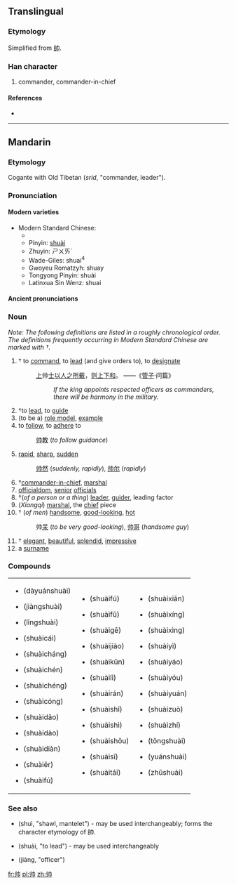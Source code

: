 {{also|帥}}
==Translingual==
===Etymology===
Simplified from [[帥]].

===Han character===
{{Han char|rn=50|rad=巾|as=02|sn=5|four=|canj=中中中月 (LLLB)}}

# commander, commander-in-chief

====References====
* {{Han ref|kx=0328.081|hdz=10729.020|uh=5E05|ud=24069}}

----
==Mandarin==
{{zh-forms|[[帅]]|[[帥]]}}
===Etymology===
Cogante with Old Tibetan <span style="font-size:220%">{{Tibt|[[སྲིད]]}}</span> (''srid'', "commander, leader").

===Pronunciation===
====Modern varieties====
*Modern Standard Chinese:
**{{IPA|/{{User:Wjcd/py-ipa|s|h|u|a|i|4}}/}}
**Pinyin: [[shuài]] 
**Zhuyin: ㄕㄨㄞˋ
**Wade-Giles: shuai<sup>4</sup>
**Gwoyeu Romatzyh: shuay
**Tongyong Pinyin: shuài
**Latinxua Sin Wenz: shuai
{{hide box|Dialectal pronunciations|align=left|
''Note: The numbers listed below, unless belonging to romanisations, indicate tone numbers from Middle Chinese, not actual tonal values or modern dialectal tonal category.''
*Mandarin dialects:
**Beijing (Beijing Mandarin): {{IPA|/{{User:Wjcd/py-ipa|s|h|u|a|i|4}}/}}
**Jinan (Ji Lu Mandarin): ṣuɛ 3
**Tianjin (Ji Lu Mandarin): suai 3
**Xi'an (Zhongyuan Mandarin): fe 3
**Hankou (Southwestern Mandarin): suai 3
**Chengdu (Southwestern Mandarin): suai 3
**Yangzhou (Jianghuai Mandarin): sue 3
**Taiyuan (Jin (Mandarin)): suai 3
*Wu dialects:
**Shanghai (Taihu Wu): se 3, sa 3
***Jiading: se 3, sa 3, soe 3
**Suzhou (Taihu Wu): se阴去(523)
**Wuxi (Taihu Wu): sa阴去
**Changzhou (Taihu Wu) (''literary''): sa
**Hangzhou (Taihu Wu): sue
**Ningbo (Taihu Wu): se 3
**Shaoxing (Taihu Wu): sa 3
**Quzhou (Chuqu Wu): se 3
**Wenzhou (Oujiang Wu): sa 31
**Wenling (Taizhou Wu): se 3
*Cantonese dialects:
**Standard Cantonese (Guangzhou): {{IPA|/sœy˧˧/}}
**Yale romanisation: seui3
**Hong Kong Government romanisation: seoi3
**Guangdong romanisation: sêu3
**Liu Xixiang romanisation: sui3
*Min dialects:
**Fuzhou (Min Dong): soy 31
**Teochow (Min Nan): sue 31
**Amoy (Min Nan): sue 31, sui 31
**Pe̍h-oē-jī (Min Nan): sòe
*Xiang dialects:
**Changsha (Chang Yi Xiang): ɕyai 31
**Shuangfeng (Lou Shao Xiang): sue 31
*Gan dialects:
**Nanchang: sai 31
*Hakka dialects:
**Meixian: sai 3
}}
====Ancient pronunciations====
{{hide box|Pronunciation 1|align=left|
*Middle Chinese: 
**Initial: 生
**Final: 脂
**Tone: 去
**She: 止
**Openness: 合
**Deng: 三等
**Fanqie: 所類
*Old Chinese (Reconstructions):
**Bernhard Karlgren:  /ʂi̯wəd/  Ⅹ/6部 
**Wang Li: /ʃiuət/ 物
**Zhengzhang Shangfeng: /sruds/ 隊2部
**Li Fanggui: /srjədh/ 微
**Bai Yiping: /srjuts/  物部 
**Pan Wuyun: /sruds/  物2部}}
{{hide box|Pronunciation 2|align=left|
*Middle Chinese: 
**Initial: 生
**Final: 術
**Tone: 入
**She: 臻
**Openness: 合
**Deng: 三等
**Fanqie: 所律
*Old Chinese (Reconstructions):
**Bernhard Karlgren:  /ʂi̯wət/  Ⅹ/5部 
**Wang Li: /ʃiuət/ 物
**Zhengzhang Shangfeng: /srud/ 物2部
**Li Fanggui: /srjət/ 微
**Bai Yiping: /srjut/  物部 
**Pan Wuyun: /srud/  物2部
}}

===Noun===
{{cmn-noun|s|pin=shuài|pint=shuai4|tra=帥|sim=帅|rs=巾02}}

''Note: The following definitions are listed in a roughly chronological order. The definitions frequently occurring in Modern Standard Chinese are marked with †.''
#†{{military|lang=zh}} to [[command]], to [[lead]] (and give orders to), to [[designate]]
#:[[上]]帅[[士]][[以]][[人]][[之]][[所]][[戴]]，[[则]][[上下]][[和]]。 ——《[[w:Guanzi (text)|管子]]·问篇》
#::''If the king appoints respected officers as commanders, there will be harmony in the military.''
#†to [[lead]], to [[guide]]
#(to be a) [[role model]], [[example]]
#to [[follow]], to [[adhere]] to
#:[[帅教]] (''to follow guidance'')
#[[rapid]], [[sharp]], [[sudden]]
#:[[帅然]] (''suddenly, rapidly''), [[帅尔]] (''rapidly'')
#†[[commander-in-chief]], [[marshal]]
#[[officialdom]], [[senior]] [[official]]s
#†(''of a person or a thing'') [[leader]], [[guider]], leading factor
#(''Xiangqi'') [[marshal]], the [[chief]] piece
#†{{colloquial|lang=zh}} (''of men'') [[handsome]], [[good-looking]], [[hot]]
#:帅[[呆]] (''to be very good-looking''), [[帅哥]] (''handsome guy'')
#†{{colloquial|lang=zh}} [[elegant]], [[beautiful]], [[splendid]], [[impressive]]
#a [[surname]]

===Compounds===
{|style="width:100%"
|
*{{Hans|[[大元帅]]}} (dàyuánshuài)
*{{Hans|[[将帅]]}} (jiàngshuài)
*{{Hans|[[领帅]]}} (lǐngshuài)
*{{Hans|[[帅才]]}} (shuàicái)
*{{Hans|[[帅长]]}} (shuàicháng)
*{{Hans|[[帅臣]]}} (shuàichén)
*{{Hans|[[帅乘]]}} (shuàichéng)
*{{Hans|[[帅从]]}} (shuàicóng)
*{{Hans|[[帅导]]}} (shuàidǎo)
*{{Hans|[[帅道]]}} (shuàidào)
*{{Hans|[[帅甸]]}} (shuàidiàn)
*{{Hans|[[帅尔]]}} (shuàiěr)
*{{Hans|[[帅伏]]}} (shuàifú)
|
*{{Hans|[[帅服]]}} (shuàifú)
*{{Hans|[[帅府]]}} (shuàifǔ)
*{{Hans|[[帅哥]]}} (shuàigē)
*{{Hans|[[帅教]]}} (shuàijiào)
*{{Hans|[[帅阃]]}} (shuàikǔn)
*{{Hans|[[帅厉]]}} (shuàilì)
*{{Hans|[[帅然]]}} (shuàirán)
*{{Hans|[[帅使]]}} (shuàishǐ)
*{{Hans|[[帅示]]}} (shuàishì)
*{{Hans|[[帅首]]}} (shuàishǒu)
*{{Hans|[[帅司]]}} (shuàisī)
*{{Hans|[[帅台]]}} (shuàitái)
|
*{{Hans|[[帅先]]}} (shuàixiān)
*{{Hans|[[帅行]]}} (shuàixíng)
*{{Hans|[[帅性]]}} (shuàixìng)
*{{Hans|[[帅意]]}} (shuàiyì)
*{{Hans|[[帅繇]]}} (shuàiyáo)
*{{Hans|[[帅由]]}} (shuàiyóu)
*{{Hans|[[帅垣]]}} (shuàiyuán)
*{{Hans|[[帅座]]}} (shuàizuò)
*{{Hans|[[帅职]]}} (shuàizhí)
*{{Hans|[[统帅]]}} (tǒngshuài)
*{{Hans|[[元帅]]}} (yuánshuài)
*{{Hans|[[主帅]]}} (zhǔshuài)
|}

===See also===
*{{Hans|[[帨]]}} (shuì, "shawl, mantelet") - may be used interchangeably; forms the character etymology of 帥.
*{{Hans|[[率]]}} (shuài, "to lead") - may be used interchangeably
*{{Hans|[[将]]}} (jiàng, "officer")

[[fr:帅]]
[[pl:帅]]
[[zh:帅]]
